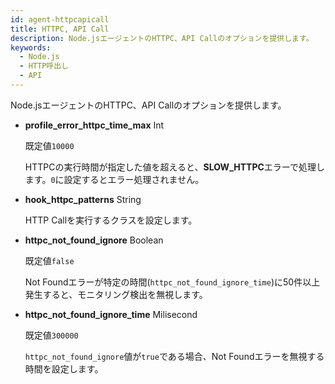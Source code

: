 ```yaml
---
id: agent-httpcapicall
title: HTTPC, API Call
description: Node.jsエージェントのHTTPC、API Callのオプションを提供します。
keywords:
  - Node.js
  - HTTP呼出し
  - API
---
```


Node.jsエージェントのHTTPC、API Callのオプションを提供します。

- **profile_error_httpc_time_max** <span class='type'>Int</span> <ScrollToLink anchor='profile_error_httpc_time_max' />

  既定値`10000`

  HTTPCの実行時間が指定した値を超えると、**SLOW_HTTPC**エラーで処理します。`0`に設定するとエラー処理されません。

- **hook_httpc_patterns** <span class='type'>String</span>

  HTTP Callを実行するクラスを設定します。

- **httpc_not_found_ignore** <span class='type'>Boolean</span>

  既定値`false`

  Not Foundエラーが特定の時間(`httpc_not_found_ignore_time`)に50件以上発生すると、モニタリング検出を無視します。

- **httpc_not_found_ignore_time** <span class='type'>Milisecond</span>

  既定値`300000`

  `httpc_not_found_ignore`値が`true`である場合、Not Foundエラーを無視する時間を設定します。
